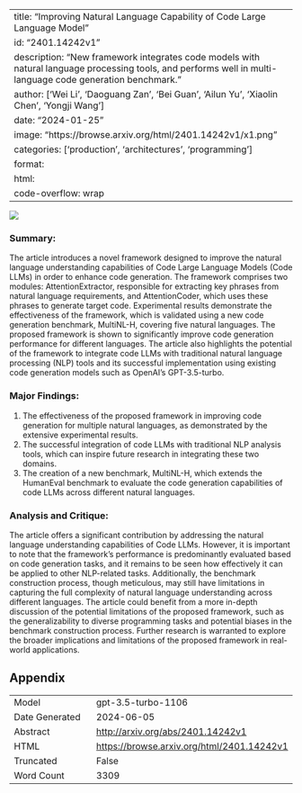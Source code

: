 
---
title: "Improving Natural Language Capability of Code Large Language Model"
id: "2401.14242v1"
description: "New framework integrates code models with natural language processing tools, and performs well in multi-language code generation benchmark."
author: ['Wei Li', 'Daoguang Zan', 'Bei Guan', 'Ailun Yu', 'Xiaolin Chen', 'Yongji Wang']
date: "2024-01-25"
image: "https://browse.arxiv.org/html/2401.14242v1/x1.png"
categories: ['production', 'architectures', 'programming']
format:
  html:
    code-overflow: wrap
---

![](https://browse.arxiv.org/html/2401.14242v1/x1.png)

### Summary:
The article introduces a novel framework designed to improve the natural language understanding capabilities of Code Large Language Models (Code LLMs) in order to enhance code generation. The framework comprises two modules: AttentionExtractor, responsible for extracting key phrases from natural language requirements, and AttentionCoder, which uses these phrases to generate target code. Experimental results demonstrate the effectiveness of the framework, which is validated using a new code generation benchmark, MultiNL-H, covering five natural languages. The proposed framework is shown to significantly improve code generation performance for different languages. The article also highlights the potential of the framework to integrate code LLMs with traditional natural language processing (NLP) tools and its successful implementation using existing code generation models such as OpenAI’s GPT-3.5-turbo.

### Major Findings:
1. The effectiveness of the proposed framework in improving code generation for multiple natural languages, as demonstrated by the extensive experimental results.
2. The successful integration of code LLMs with traditional NLP analysis tools, which can inspire future research in integrating these two domains.
3. The creation of a new benchmark, MultiNL-H, which extends the HumanEval benchmark to evaluate the code generation capabilities of code LLMs across different natural languages.

### Analysis and Critique:
The article offers a significant contribution by addressing the natural language understanding capabilities of Code LLMs. However, it is important to note that the framework's performance is predominantly evaluated based on code generation tasks, and it remains to be seen how effectively it can be applied to other NLP-related tasks. Additionally, the benchmark construction process, though meticulous, may still have limitations in capturing the full complexity of natural language understanding across different languages. The article could benefit from a more in-depth discussion of the potential limitations of the proposed framework, such as the generalizability to diverse programming tasks and potential biases in the benchmark construction process. Further research is warranted to explore the broader implications and limitations of the proposed framework in real-world applications.

## Appendix

|          |          |
|----------|----------|
| Model     | gpt-3.5-turbo-1106       |
| Date Generated     | 2024-06-05       |
| Abstract | [http://arxiv.org/abs/2401.14242v1](http://arxiv.org/abs/2401.14242v1)        |
| HTML     | [https://browse.arxiv.org/html/2401.14242v1](https://browse.arxiv.org/html/2401.14242v1)       |
| Truncated       | False       |
| Word Count       | 3309       |
